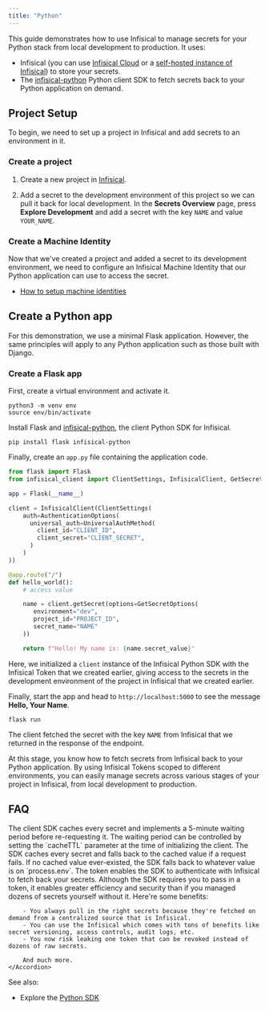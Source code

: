 ```yaml
---
title: "Python"
---
```


This guide demonstrates how to use Infisical to manage secrets for your Python stack from local development to production. It uses:

- Infisical (you can use [Infisical Cloud](https://app.infisical.com) or a [self-hosted instance of Infisical](https://infisical.com/docs/self-hosting/overview)) to store your secrets.
- The [infisical-python](https://pypi.org/project/infisical-python/) Python client SDK to fetch secrets back to your Python application on demand.

## Project Setup

To begin, we need to set up a project in Infisical and add secrets to an environment in it.

### Create a project

1. Create a new project in [Infisical](https://app.infisical.com/).

2. Add a secret to the development environment of this project so we can pull it back for local development. In the **Secrets Overview** page, press **Explore Development** and add a secret with the key `NAME` and value `YOUR_NAME`.

### Create a Machine Identity

Now that we've created a project and added a secret to its development environment, we need to configure an Infisical Machine Identity that our Python application can use to access the secret.

- [How to setup machine identities](/documentation/platform/identities/overview)

## Create a Python app

For this demonstration, we use a minimal Flask application. However, the same principles will apply to any Python application such as those built with Django.

### Create a Flask app

First, create a virtual environment and activate it.

```console
python3 -m venv env
source env/bin/activate
```

Install Flask and [infisical-python](https://pypi.org/project/infisical-python/), the client Python SDK for Infisical.

```console
pip install flask infisical-python
```

Finally, create an `app.py` file containing the application code.

```py
from flask import Flask
from infisical_client import ClientSettings, InfisicalClient, GetSecretOptions, AuthenticationOptions, UniversalAuthMethod

app = Flask(__name__)

client = InfisicalClient(ClientSettings(
    auth=AuthenticationOptions(
      universal_auth=UniversalAuthMethod(
        client_id="CLIENT_ID",
        client_secret="CLIENT_SECRET",
      )
    )
))

@app.route("/")
def hello_world():
    # access value

    name = client.getSecret(options=GetSecretOptions(
       environment="dev",
       project_id="PROJECT_ID",
       secret_name="NAME"
    ))

    return f"Hello! My name is: {name.secret_value}"
```

Here, we initialized a `client` instance of the Infisical Python SDK with the Infisical Token
that we created earlier, giving access to the secrets in the development environment of the
project in Infisical that we created earlier.

Finally, start the app and head to `http://localhost:5000` to see the message **Hello, Your Name**.

```console
flask run
```

The client fetched the secret with the key `NAME` from Infisical that we returned in the response of the endpoint.

At this stage, you know how to fetch secrets from Infisical back to your Python application. By using Infisical Tokens scoped to different environments, you can easily manage secrets across various stages of your project in Infisical, from local development to production.

## FAQ

<AccordionGroup>
    <Accordion title="Isn't it inefficient if my app makes a request every time it needs a secret?">
        The client SDK caches every secret and implements a 5-minute waiting period before
        re-requesting it. The waiting period can be controlled by setting the `cacheTTL` parameter at
        the time of initializing the client.
    </Accordion>
    <Accordion title="What if a request for a secret fails?">
        The SDK caches every secret and falls back to the cached value if a request fails. If no cached
        value ever-existed, the SDK falls back to whatever value is on `process.env`.
    </Accordion>
    <Accordion title="What's the point if I still have to manage a token for the SDK?">
        The token enables the SDK to authenticate with Infisical to fetch back your secrets.
        Although the SDK requires you to pass in a token, it enables greater efficiency and security
        than if you managed dozens of secrets yourself without it. Here're some benefits:

        - You always pull in the right secrets because they're fetched on demand from a centralized source that is Infisical.
        - You can use the Infisical which comes with tons of benefits like secret versioning, access controls, audit logs, etc.
        - You now risk leaking one token that can be revoked instead of dozens of raw secrets.
        
        And much more.
    </Accordion>
    
</AccordionGroup>

See also:

- Explore the [Python SDK](https://github.com/Infisical/sdk/tree/main/crates/infisical-py)


